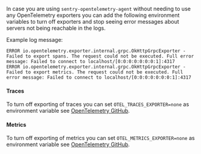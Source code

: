 In case you are using `sentry-opentelemetry-agent` without needing to use any OpenTelemetry exporters you can add
the following environment variables to turn off exporters and stop seeing error messages about
servers not being reachable in the logs.

Example log message:
```
ERROR io.opentelemetry.exporter.internal.grpc.OkHttpGrpcExporter - Failed to export spans. The request could not be executed. Full error message: Failed to connect to localhost/[0:0:0:0:0:0:0:1]:4317
ERROR io.opentelemetry.exporter.internal.grpc.OkHttpGrpcExporter - Failed to export metrics. The request could not be executed. Full error message: Failed to connect to localhost/[0:0:0:0:0:0:0:1]:4317
```

#### Traces

To turn off exporting of traces you can set `OTEL_TRACES_EXPORTER=none` as environment variable
see [OpenTelemetry GitHub](https://github.com/open-telemetry/opentelemetry-java/tree/main/sdk-extensions/autoconfigure#otlp-exporter-span-metric-and-log-exporters).

#### Metrics

To turn off exporting of metrics you can set `OTEL_METRICS_EXPORTER=none` as environment variable
see [OpenTelemetry GitHub](https://github.com/open-telemetry/opentelemetry-java/tree/main/sdk-extensions/autoconfigure#otlp-exporter-span-metric-and-log-exporters).
